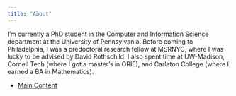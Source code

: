 ```yaml
---
title: "About"
---
```


I'm currently a PhD student in the Computer and Information Science department at the University of Pennsylvania. Before coming to Philadelphia, I was a predoctoral research fellow at MSRNYC, where I was lucky to be advised by David Rothschild. I also spent time at UW-Madison, Cornell Tech (where I got a master's in ORIE), and Carleton College (where I earned a BA in Mathematics).


+ [Main Content](index.html)
<!---
Follow along with me on my path to learning about all things related to data. 

This blog is both a place where I write about the various things I'm interested in and a repository for some of my past work. There's a lot of writing on mathematics, statistics, and computer science out there and this is my way of adding to it. It is also an opportunity to practice my communication skills. I can't say that all of my posts are great examples of technical communication, but I hope that at some point in the future they will be. So stay tuned! I might put out a good post at some point in the future!
-->

<!---
Data is everywhere, but it seems to me that there is a distinct lack of material that clearly explains how it can be used effectively. My goal for this blog is create a series of tutorials to help those interested in statistics, mathematics, data science, and computer science better understand how we can harness data for good. 

Hopefully this blog will blossom into something more engaging than just a bunch of R and Python cookbooks, but to be honest I'm not quite sure what this blog is going to become. 

+ [Recent Posts](content.html)
-->
